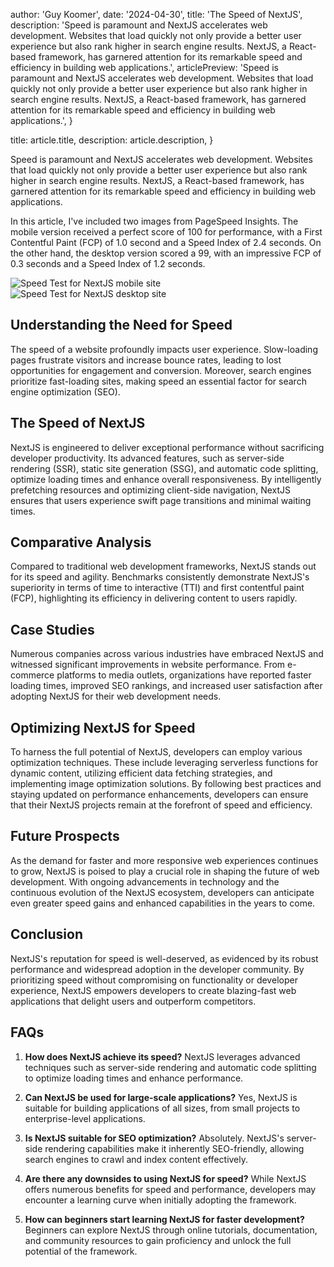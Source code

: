 
  author: 'Guy Koomer',
  date: '2024-04-30',
  title: 'The Speed of NextJS',
  description:
    'Speed is paramount and NextJS accelerates web development. Websites that load quickly not only provide a better user experience but also rank higher in search engine results. NextJS, a React-based framework, has garnered attention for its remarkable speed and efficiency in building web applications.',
articlePreview: 'Speed is paramount and NextJS accelerates web development. Websites that load quickly not only provide a better user experience but also rank higher in search engine results. NextJS, a React-based framework, has garnered attention for its remarkable speed and efficiency in building web applications.',
}

  title: article.title,
  description: article.description,
}


Speed is paramount and NextJS accelerates web development. Websites that load quickly not only provide a better user experience but also rank higher in search engine results. NextJS, a React-based framework, has garnered attention for its remarkable speed and efficiency in building web applications.


In this article, I've included two images from PageSpeed Insights. The mobile version received a perfect score of 100 for performance, with a First Contentful Paint (FCP) of 1.0 second and a Speed Index of 2.4 seconds. On the other hand, the desktop version scored a 99, with an impressive FCP of 0.3 seconds and a Speed Index of 1.2 seconds.

<div style={{ backgroundColor: 'black', padding: '2rem', width: 'fit-content' }}>
  <Image src={mobileSpeed} alt="Speed Test for NextJS mobile site" />
</div>

<div style={{ backgroundColor: 'black', padding: '2rem', width: 'fit-content' }}>
  <Image src={desktopSpeed} alt="Speed Test for NextJS desktop site" />
</div>

## Understanding the Need for Speed

The speed of a website profoundly impacts user experience. Slow-loading pages frustrate visitors and increase bounce rates, leading to lost opportunities for engagement and conversion. Moreover, search engines prioritize fast-loading sites, making speed an essential factor for search engine optimization (SEO).

## The Speed of NextJS

NextJS is engineered to deliver exceptional performance without sacrificing developer productivity. Its advanced features, such as server-side rendering (SSR), static site generation (SSG), and automatic code splitting, optimize loading times and enhance overall responsiveness. By intelligently prefetching resources and optimizing client-side navigation, NextJS ensures that users experience swift page transitions and minimal waiting times.

## Comparative Analysis

Compared to traditional web development frameworks, NextJS stands out for its speed and agility. Benchmarks consistently demonstrate NextJS's superiority in terms of time to interactive (TTI) and first contentful paint (FCP), highlighting its efficiency in delivering content to users rapidly.

## Case Studies

Numerous companies across various industries have embraced NextJS and witnessed significant improvements in website performance. From e-commerce platforms to media outlets, organizations have reported faster loading times, improved SEO rankings, and increased user satisfaction after adopting NextJS for their web development needs.

## Optimizing NextJS for Speed

To harness the full potential of NextJS, developers can employ various optimization techniques. These include leveraging serverless functions for dynamic content, utilizing efficient data fetching strategies, and implementing image optimization solutions. By following best practices and staying updated on performance enhancements, developers can ensure that their NextJS projects remain at the forefront of speed and efficiency.

## Future Prospects

As the demand for faster and more responsive web experiences continues to grow, NextJS is poised to play a crucial role in shaping the future of web development. With ongoing advancements in technology and the continuous evolution of the NextJS ecosystem, developers can anticipate even greater speed gains and enhanced capabilities in the years to come.

## Conclusion

NextJS's reputation for speed is well-deserved, as evidenced by its robust performance and widespread adoption in the developer community. By prioritizing speed without compromising on functionality or developer experience, NextJS empowers developers to create blazing-fast web applications that delight users and outperform competitors.

## FAQs

1. **How does NextJS achieve its speed?**
   NextJS leverages advanced techniques such as server-side rendering and automatic code splitting to optimize loading times and enhance performance.
   
2. **Can NextJS be used for large-scale applications?**
   Yes, NextJS is suitable for building applications of all sizes, from small projects to enterprise-level applications.
   
3. **Is NextJS suitable for SEO optimization?**
   Absolutely. NextJS's server-side rendering capabilities make it inherently SEO-friendly, allowing search engines to crawl and index content effectively.
   
4. **Are there any downsides to using NextJS for speed?**
   While NextJS offers numerous benefits for speed and performance, developers may encounter a learning curve when initially adopting the framework.
   
5. **How can beginners start learning NextJS for faster development?**
   Beginners can explore NextJS through online tutorials, documentation, and community resources to gain proficiency and unlock the full potential of the framework.

